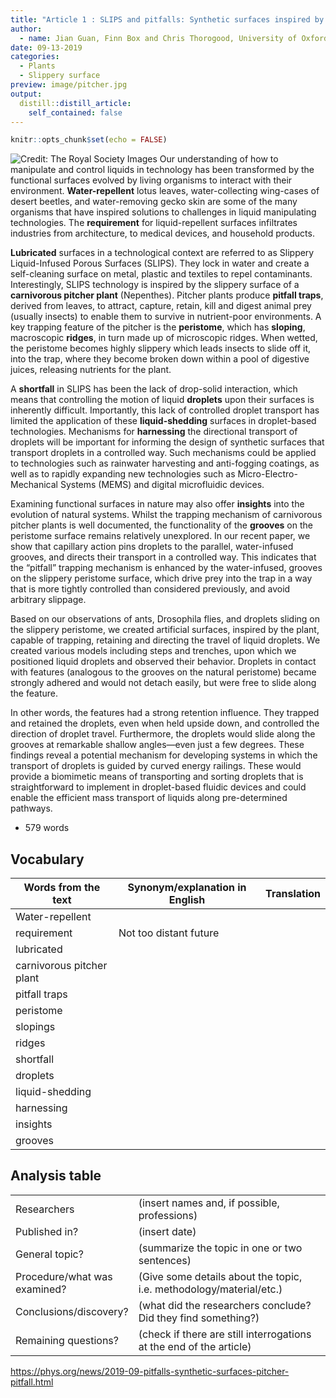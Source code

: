 ```yaml
---
title: "Article 1 : SLIPS and pitfalls: Synthetic surfaces inspired by a pitcher pitfall trap"
author:
  - name: Jian Guan, Finn Box and Chris Thorogood, University of Oxford
date: 09-13-2019
categories:
  - Plants
  - Slippery surface
preview: image/pitcher.jpg
output:
  distill::distill_article:
    self_contained: false
---
```


```r
knitr::opts_chunk$set(echo = FALSE)
```


![Credit: The Royal Society Images](image/pitcher.jpg)
Our understanding of how to manipulate and control liquids in technology has been transformed by the functional surfaces evolved by living organisms to interact with their environment. **Water-repellent** lotus leaves, water-collecting wing-cases of desert beetles, and water-removing gecko skin are some of the many organisms that have inspired solutions to challenges in liquid manipulating technologies. The **requirement** for liquid-repellent surfaces infiltrates industries from architecture, to medical devices, and household products.

**Lubricated** surfaces in a technological context are referred to as Slippery Liquid-Infused Porous Surfaces (SLIPS). They lock in water and create a self-cleaning surface on metal, plastic and textiles to repel contaminants. Interestingly, SLIPS technology is inspired by the slippery surface of a **carnivorous pitcher plant** (Nepenthes). Pitcher plants produce **pitfall traps**, derived from leaves, to attract, capture, retain, kill and digest animal prey (usually insects) to enable them to survive in nutrient-poor environments. A key trapping feature of the pitcher is the **peristome**, which has **sloping**, macroscopic **ridges**, in turn made up of microscopic ridges. When wetted, the peristome becomes highly slippery which leads insects to slide off it, into the trap, where they become broken down within a pool of digestive juices, releasing nutrients for the plant.

A **shortfall** in SLIPS has been the lack of drop-solid interaction, which means that controlling the motion of liquid **droplets** upon their surfaces is inherently difficult. Importantly, this lack of controlled droplet transport has limited the application of these **liquid-shedding** surfaces in droplet-based technologies. Mechanisms for **harnessing** the directional transport of droplets will be important for informing the design of synthetic surfaces that transport droplets in a controlled way. Such mechanisms could be applied to technologies such as rainwater harvesting and anti-fogging coatings, as well as to rapidly expanding new technologies such as Micro-Electro-Mechanical Systems (MEMS) and digital microfluidic devices.

Examining functional surfaces in nature may also offer **insights** into the evolution of natural systems. Whilst the trapping mechanism of carnivorous pitcher plants is well documented, the functionality of the **grooves** on the peristome surface remains relatively unexplored. In our recent paper, we show that capillary action pins droplets to the parallel, water-infused grooves, and directs their transport in a controlled way. This indicates that the "pitfall" trapping mechanism is enhanced by the water-infused, grooves on the slippery peristome surface, which drive prey into the trap in a way that is more tightly controlled than considered previously, and avoid arbitrary slippage.

Based on our observations of ants, Drosophila flies, and droplets sliding on the slippery peristome, we created artificial surfaces, inspired by the plant, capable of trapping, retaining and directing the travel of liquid droplets. We created various models including steps and trenches, upon which we positioned liquid droplets and observed their behavior. Droplets in contact with features (analogous to the grooves on the natural peristome) became strongly adhered and would not detach easily, but were free to slide along the feature.

In other words, the features had a strong retention influence. They trapped and retained the droplets, even when held upside down, and controlled the direction of droplet travel. Furthermore, the droplets would slide along the grooves at remarkable shallow angles—even just a few degrees. These findings reveal a potential mechanism for developing systems in which the transport of droplets is guided by curved energy railings. These would provide a biomimetic means of transporting and sorting droplets that is straightforward to implement in droplet-based fluidic devices and could enable the efficient mass transport of liquids along pre-determined pathways.

* 579 words

## Vocabulary 

| Words from the text | Synonym/explanation in English | Translation|
| ------------------- | ------------------------------ |------------|
| Water-repellent     |                    |   |
| requirement         | Not too distant future         |            |
| lubricated          |                                |            |
| carnivorous pitcher plant| |  |
| pitfall traps|  |  |
| peristome|  |  |
| slopings|  |  |
| ridges|  |  |
| shortfall|  |  |
| droplets|  |  |
| liquid-shedding|  |  |
| harnessing|  |  |
| insights|  |  |
| grooves|  |  |

## Analysis table 

|                              |                                                                     |
| ---------------------------- | ------------------------------------------------------------------- |
| Researchers                  | (insert names and, if possible, professions)                        |
| Published in?                | (insert date)                                                       |
| General topic?               |  (summarize the topic in one or two sentences)                      |
| Procedure/what was examined? | (Give some details about the topic, i.e. methodology/material/etc.) |
| Conclusions/discovery?       |  (what did the researchers conclude? Did they find something?)      |
| Remaining questions?         | (check if there are still interrogations at the end of the article) |


<https://phys.org/news/2019-09-pitfalls-synthetic-surfaces-pitcher-pitfall.html>



